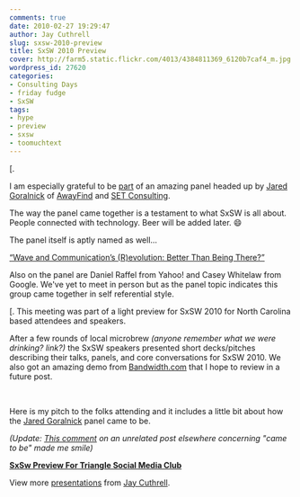 ```yaml
---
comments: true
date: 2010-02-27 19:29:47
author: Jay Cuthrell
slug: sxsw-2010-preview
title: SxSW 2010 Preview
cover: http://farm5.static.flickr.com/4013/4384811369_6120b7caf4_m.jpg
wordpress_id: 27620
categories:
- Consulting Days
- friday fudge
- SxSW
tags:
- hype
- preview
- sxsw
- toomuchtext
---
```


[.




I am especially grateful to be [part](http://fudge.org/too-much-text/) of an amazing panel headed up by [Jared Goralnick](http://www.technotheory.com/2010/01/productivity-killers-call/) of [AwayFind](http://www.awayfind.com/) and [SET Consulting](http://www.setconsulting.com/).




The way the panel came together is a testament to what SxSW is all about.  People connected with technology. Beer will be added later. :smile:




The panel itself is aptly named as well...




[“Wave and Communication’s (R)evolution: Better Than Being There?”](http://bit.ly/btbt2010)




Also on the panel are Daniel Raffel from Yahoo! and Casey Whitelaw from Google.  We've yet to meet in person but as the panel topic indicates this group came together in self referential style.




[.  This meeting was part of a light preview for SxSW 2010 for North Carolina based attendees and speakers.




After a few rounds of local microbrew _(anyone remember what we were drinking? link?)_ the SxSW speakers presented short decks/pitches describing their talks, panels, and core conversations for SxSW 2010.  We also got an amazing demo from [Bandwidth.com](http://www.bandwidth.com/blog/2010/02/step-into-your-phonebooth/) that I hope to review in a future post.




 




Here is my pitch to the folks attending and it includes a little bit about how the [Jared Goralnick](http://www.technotheory.com/2010/01/productivity-killers-call/) panel came to be.




_(Update: [This comment](http://cdixon.org/2010/02/27/its-about-making-more-places-like-the-valley/#comment-37253893) on an unrelated post elsewhere concerning "came to be" made me smile)_




**[SxSw Preview For Triangle Social Media Club](http://www.slideshare.net/qthrul/sx-sw-preview-for-tsmc)** 







View more [presentations](http://www.slideshare.net/) from [Jay Cuthrell](http://www.slideshare.net/qthrul).



